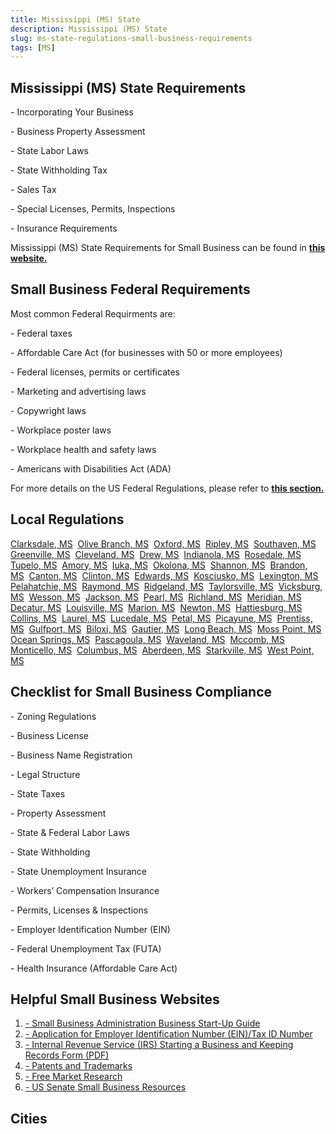 ```yaml
---
title: Mississippi (MS) State
description: Mississippi (MS) State
slug: ms-state-regulations-small-business-requirements
tags: [MS]
---
```



<PostMeta category="business-compliance" />

**Mississippi (MS) State Requirements**
---------------------------------------

\- Incorporating Your Business

\- Business Property Assessment

\- State Labor Laws

\- State Withholding Tax

\- Sales Tax

\- Special Licenses, Permits, Inspections

\- Insurance Requirements

Mississippi (MS) State Requirements for Small Business can be found in **[this website.](https://www.sos.ms.gov/business-services-regulation)**

**Small Business Federal Requirements**
---------------------------------------

Most common Federal Requirments are:

\- Federal taxes

\- Affordable Care Act (for businesses with 50 or more employees)

\- Federal licenses, permits or certificates

\- Marketing and advertising laws

\- Copywright laws

\- Workplace poster laws

\- Workplace health and safety laws

\- Americans with Disabilities Act (ADA)

For more details on the US Federal Regulations, please refer to **[this section.](../federal-regulations/)**

Local Regulations
------------------------
[Clarksdale, MS](/clarksdale-ms-small-business-requirements)  [Olive Branch, MS](/olivebranch-ms-small-business-requirements)  [Oxford, MS](/oxford-ms-small-business-requirements)  [Ripley, MS](/ripley-ms-small-business-requirements)  [Southaven, MS](/southaven-ms-small-business-requirements)  [Greenville, MS](/greenville-ms-small-business-requirements)  [Cleveland, MS](/cleveland-ms-small-business-requirements)  [Drew, MS](/drew-ms-small-business-requirements)  [Indianola, MS](/indianola-ms-small-business-requirements)  [Rosedale, MS](/rosedale-ms-small-business-requirements)  [Tupelo, MS](/tupelo-ms-small-business-requirements)  [Amory, MS](/amory-ms-small-business-requirements)  [Iuka, MS](/iuka-ms-small-business-requirements)  [Okolona, MS](/okolona-ms-small-business-requirements)  [Shannon, MS](/shannon-ms-small-business-requirements)  [Brandon, MS](/brandon-ms-small-business-requirements)  [Canton, MS](/canton-ms-small-business-requirements)  [Clinton, MS](/clinton-ms-small-business-requirements)  [Edwards, MS](/edwards-ms-small-business-requirements)  [Kosciusko, MS](/kosciusko-ms-small-business-requirements)  [Lexington, MS](/lexington-ms-small-business-requirements)  [Pelahatchie, MS](/pelahatchie-ms-small-business-requirements)  [Raymond, MS](/raymond-ms-small-business-requirements)  [Ridgeland, MS](/ridgeland-ms-small-business-requirements)  [Taylorsville, MS](/taylorsville-ms-small-business-requirements)  [Vicksburg, MS](/vicksburg-ms-small-business-requirements)  [Wesson, MS](/wesson-ms-small-business-requirements)  [Jackson, MS](/jackson-ms-small-business-requirements)  [Pearl, MS](/pearl-ms-small-business-requirements)  [Richland, MS](/richland-ms-small-business-requirements)  [Meridian, MS](/meridian-ms-small-business-requirements)  [Decatur, MS](/decatur-ms-small-business-requirements)  [Louisville, MS](/louisville-ms-small-business-requirements)  [Marion, MS](/marion-ms-small-business-requirements)  [Newton, MS](/newton-ms-small-business-requirements)  [Hattiesburg, MS](/hattiesburg-ms-small-business-requirements)  [Collins, MS](/collins-ms-small-business-requirements)  [Laurel, MS](/laurel-ms-small-business-requirements)  [Lucedale, MS](/lucedale-ms-small-business-requirements)  [Petal, MS](/petal-ms-small-business-requirements)  [Picayune, MS](/picayune-ms-small-business-requirements)  [Prentiss, MS](/prentiss-ms-small-business-requirements)  [Gulfport, MS](/gulfport-ms-small-business-requirements)  [Biloxi, MS](/biloxi-ms-small-business-requirements)  [Gautier, MS](/gautier-ms-small-business-requirements)  [Long Beach, MS](/longbeach-ms-small-business-requirements)  [Moss Point, MS](/mosspoint-ms-small-business-requirements)  [Ocean Springs, MS](/oceansprings-ms-small-business-requirements)  [Pascagoula, MS](/pascagoula-ms-small-business-requirements)  [Waveland, MS](/waveland-ms-small-business-requirements)  [Mccomb, MS](/mccomb-ms-small-business-requirements)  [Monticello, MS](/monticello-ms-small-business-requirements)  [Columbus, MS](/columbus-ms-small-business-requirements)  [Aberdeen, MS](/aberdeen-ms-small-business-requirements)  [Starkville, MS](/starkville-ms-small-business-requirements)  [West Point, MS](/westpoint-ms-small-business-requirements)

Checklist for Small Business Compliance
---------------------------------------

\- Zoning Regulations

\- Business License

\- Business Name Registration

\- Legal Structure

\- State Taxes

\- Property Assessment

\- State & Federal Labor Laws

\- State Withholding

\- State Unemployment Insurance

\- Workers’ Compensation Insurance

\- Permits, Licenses & Inspections

\- Employer Identification Number (EIN)

\- Federal Unemployment Tax (FUTA)

\- Health Insurance (Affordable Care Act)

Helpful Small Business Websites
-------------------------------

1.  [\- Small Business Administration Business Start-Up Guide](https://www.sba.gov/business-guide)
2.  [\- Application for Employer Identification Number (EIN)/Tax ID Number](https://www.irs.gov/businesses/small-businesses-self-employed/apply-for-an-employer-identification-number-ein-online)
3.  [\- Internal Revenue Service (IRS) Starting a Business and Keeping Records Form (PDF)](https://www.irs.gov/pub/irs-pdf/p583.pdf)
4.  [\- Patents and Trademarks](https://www.uspto.gov/)
5.  [\- Free Market Research](https://www.sba.gov/blogs/)
6.  [\- US Senate Small Business Resources](https://www.sbc.senate.gov/public/index.cfm/resources)

Cities
-----------------------------------------

